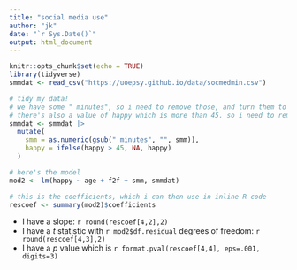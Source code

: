 ---
title: "social media use"
author: "jk"
date: "`r Sys.Date()`"
output: html_document
---

```{r setup, include=FALSE}
knitr::opts_chunk$set(echo = TRUE)
library(tidyverse)
smmdat <- read_csv("https://uoepsy.github.io/data/socmedmin.csv")
```


```{r include=FALSE}
# tidy my data!
# we have some " minutes", so i need to remove those, and turn them to numeric
# there's also a value of happy which is more than 45. so i need to remove that person (they're too happy!)
smmdat <- smmdat |>
  mutate(
    smm = as.numeric(gsub(" minutes", "", smm)),
    happy = ifelse(happy > 45, NA, happy)
  )

# here's the model 
mod2 <- lm(happy ~ age + f2f + smm, smmdat)

# this is the coefficients, which i can then use in inline R code
rescoef <- summary(mod2)$coefficients
```

- I have a slope: `r round(rescoef[4,2],2)`  
- I have a $t$ statistic with `r mod2$df.residual` degrees of freedom: `r round(rescoef[4,3],2)`  
- I have a $p$ value which is `r format.pval(rescoef[4,4], eps=.001, digits=3)`

